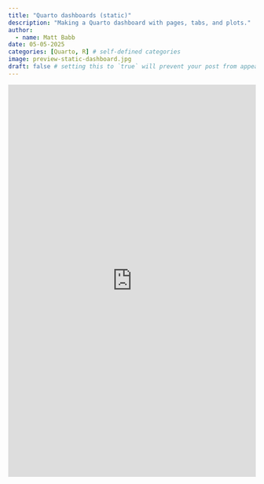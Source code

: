```yaml
---
title: "Quarto dashboards (static)"
description: "Making a Quarto dashboard with pages, tabs, and plots."
author:
  - name: Matt Babb
date: 05-05-2025
categories: [Quarto, R] # self-defined categories
image: preview-static-dashboard.jpg
draft: false # setting this to `true` will prevent your post from appearing on your listing page until you're ready!
---
```


<center>

<iframe src="https://mattbabb737.quarto.pub/lab-3/#" frameborder="0" width="100%" height="800" allowfullscreen="true" mozallowfullscreen="true" webkitallowfullscreen="true">

</iframe>

</center>
